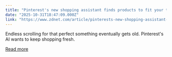 ```yaml
---
title: "Pinterest's new shopping assistant finds products to fit your tastes - see how it works"
date: "2025-10-31T18:47:09.000Z"
link: "https://www.zdnet.com/article/pinterests-new-shopping-assistant-finds-products-to-fit-your-tastes-see-how-it-works/"
---
```


Endless scrolling for that perfect something eventually gets old. Pinterest's AI wants to keep shopping fresh.

[Read more](https://www.zdnet.com/article/pinterests-new-shopping-assistant-finds-products-to-fit-your-tastes-see-how-it-works/)
